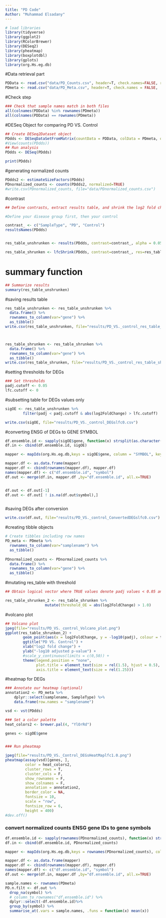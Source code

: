 ```yaml
---
title: "PD Code"
Author: "Muhammad Elsadany"
---
```



```r
# load libraries
library(tidyverse)
library(ggplot2)
library(RColorBrewer)
library(DESeq2)
library(pheatmap)
library(boxplotdbl)
library(gplots)
library(org.Hs.eg.db)
```



#Data retrieval part
```r
PDData <- read.csv("data/PD_Counts.csv", header=T, check.names=FALSE, row.names=1)
PDmeta <- read.csv("data/PD_Meta.csv", header=T, check.names = FALSE,  row.names=1)
```


#Check step
```r

### Check that sample names match in both files
all(colnames(PDData) %in% rownames(PDmeta))
all(colnames(PDData) == rownames(PDmeta))

```




#DESeq Object for comparing PD VS. Control
```r
## Create DESeq2Dataset object
PDdds <- DESeqDataSetFromMatrix(countData = PDData, colData = PDmeta, design = ~ SampleType)
#View(counts(PDdds))
## Run analysis
PDdds <- DESeq(PDdds)
```




```r
print(PDdds)

```



#generating normalized counts
```r
PDdds2 <- estimateSizeFactors(PDdds)
PDnormalized_counts <- counts(PDdds2, normalized=TRUE)
#write.csv(PDnormalized_counts, file="data/PDnormalized_counts.csv")

```


#contrast
```r
## Define contrasts, extract results table, and shrink the log2 fold changes

#Define your disease group first, then your control 

contrast_ <- c("SampleType", "PD", "Control")
resultsNames(PDdds)


res_table_unshrunken <- results(PDdds, contrast=contrast_, alpha = 0.05, lfcThreshold = 0)

res_table_shrunken <- lfcShrink(PDdds, contrast=contrast_, res=res_table_unshrunken, type="ashr")

```


# summary function

```r
## Summarize results
summary(res_table_unshrunken)

```

#saving results table
```r
res_table_unshrunken <- res_table_unshrunken %>%
  data.frame() %>%
  rownames_to_column(var="gene") %>% 
  as_tibble()
write.csv(res_table_unshrunken, file="results/PD_VS._control_res_table_unshrunken.csv")



res_table_shrunken <- res_table_shrunken %>%
  data.frame() %>%
  rownames_to_column(var="gene") %>% 
  as_tibble()
write.csv(res_table_shrunken, file="results/PD_VS._control_res_table_shrunken.csv")

```





#setting thresholds for DEGs
```r
### Set thresholds
padj.cutoff <- 0.05
lfc.cutoff <- 0

```


#subsetting table for DEGs values only
```r
sigOE <- res_table_unshrunken %>%
        filter(padj < padj.cutoff & abs(log2FoldChange) > lfc.cutoff)

write.csv(sigOE, file="results/PD_VS._control_DEGslfc0.csv")
```



#converting ENSG of DEGs to GENE SYMBOL 
```r

df.ensemble.id <- sapply(sigOE$gene, function(x) strsplit(as.character(x),"\\.")[[1]][1])
df.in <- cbind(df.ensemble.id, sigOE)

mapper <- mapIds(org.Hs.eg.db,keys = sigOE$gene, column = "SYMBOL", keytype = "ENSEMBL", multiVals = "first")

mapper.df <- as.data.frame(mapper)
mapper.df <- cbind(rownames(mapper.df), mapper.df)
names(mapper.df) <- c("df.ensemble.id", "symbol")
df.out <- merge(df.in, mapper.df ,by="df.ensemble.id", all.x=TRUE)


df.out <- df.out[-1]
df.out <- df.out[ ! is.na(df.out$symbol),]



```

#saving DEGs after conversion
```r
write.csv(df.out, file="results/PD_VS._control_ConvertedDEGslfc0.csv")

```










#creating tibble objects 
```r
# Create tibbles including row names
PD_meta <- PDmeta %>% 
  rownames_to_column(var="samplename") %>% 
  as_tibble()
        
PDnormalized_counts <- PDnormalized_counts %>% 
  data.frame() %>%
  rownames_to_column(var="gene") %>% 
  as_tibble()

```






#mutating res_table with threshold
```r
## Obtain logical vector where TRUE values denote padj values < 0.05 and fold change > 1.0 in either direction

res_table_shrunken_2 <- res_table_shrunken %>% 
                  mutate(threshold_OE = abs(log2FoldChange) > 1.0)

```

#volcano plot
```r
## Volcano plot
jpeg(file="results/PD_VS._control_Volcano_plot.png")
ggplot(res_table_shrunken_2) +
        geom_point(aes(x = log2FoldChange, y = -log10(padj), colour = threshold_OE)) +
        ggtitle("PD VS. Control") +
        xlab("log2 fold change") + 
        ylab("-log10 adjusted p-value") +
        #scale_y_continuous(limits = c(0,50)) +
        theme(legend.position = "none",
              plot.title = element_text(size = rel(1.5), hjust = 0.5),
              axis.title = element_text(size = rel(1.25)))  


```







#heatmap for DEGs
```r
### Annotate our heatmap (optional)
annotation2 <- PD_meta %>% 
	dplyr::select(samplename, SampleType) %>% 
	data.frame(row.names = "samplename")

vsd <- vst(PDdds)

### Set a color palette
heat_colors2 <- brewer.pal(4, "YlOrRd")

genes <- sigOE$gene


### Run pheatmap

jpeg(file="results/PD_VS._Control_DEGsHeatMaplfc1.0.png")
pheatmap(assay(vsd)[genes, ],
         color = heat_colors2, 
         cluster_rows = T, 
         cluster_cols = F,
         show_rownames = F, 
         show_colnames = F,
         annotation = annotation2, 
         border_color = NA, 
         fontsize = 10, 
         scale = "row", 
         fontsize_row = 6, 
         height = 400)
#dev.off()

```



### convert normalized counts ENSG gene IDs to gene symbols
```r

df.ensemble.id <- sapply(rownames(PDnormalized_counts), function(x) strsplit(as.character(x),"\\.")[[1]][1])
df.in <- cbind(df.ensemble.id, PDnormalized_counts)

mapper <- mapIds(org.Hs.eg.db,keys = rownames(PDnormalized_counts), column = "SYMBOL", keytype = "ENSEMBL", multiVals = "first")

mapper.df <- as.data.frame(mapper)
mapper.df <- cbind(rownames(mapper.df), mapper.df)
names(mapper.df) <- c("df.ensemble.id", "symbol")
df.out <- merge(df.in, mapper.df ,by="df.ensemble.id", all.x=TRUE)

sample.names <- rownames(PDmeta)
PD.n.filt <- df.out %>%
  drop_na(symbol) %>%
  # column_to_rownames("df.ensemble.id") %>%
  dplyr::select(-df.ensemble.id)%>%
  group_by(symbol) %>%
  summarise_at(.vars = sample.names, .funs = function(x) mean(x))
```













